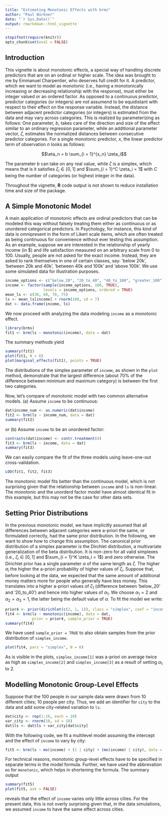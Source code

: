 ```yaml
---
title: "Estimating Monotonic Effects with brms"
author: "Paul Bürkner"
date: "`r Sys.Date()`"
output: rmarkdown::html_vignette
---
```


<!--
%\VignetteEngine{knitr::rmarkdown}
%\VignetteIndexEntry{Estimate monotonic effects with brms}
%\VignetteEncoding{UTF-8}
-->

```r
stopifnot(require(knitr))
opts_chunk$set(eval = FALSE)
```

## Introduction

This vignette is about monotonic effects, a special way of handling discrete predictors that are on an ordinal or higher scale. The idea was brought to me by Emmanuel Charpentier, who deserves full credit for it. A predictor, which we want to model as monotonic (i.e., having a monotonically increasing or decreasing relationship with the response), must either be integer valued or an ordered factor. As opposed to a continuous predictor, predictor categories (or integers) are not assumend to be equidistant with respect to their effect on the response variable. Instead, the distance between adjacent predictor categories (or integers) is estimated from the data and may vary across categories. This is realized by parameterizing as follows: One parameter, $b$, takes care of the direction and size of the effect similar to an ordinary regression parameter, while an additional parameter vector, $\zeta$, estimates the normalized distances between consecutive predictor categories. For a single monotonic predictor, $x$, the linear predictor term of observation $n$ looks as follows:

$$\eta_n = b \sum_{i = 1}^{x_n} \zeta_i$$

The parameter $b$ can take on any real value, while $\zeta$ is a simplex, which means that is it satisfies $\zeta_i \in [0,1]$ and $\sum_{i = 1}^C \zeta_i = 1$ with $C$ being the number of categories (or highest integer in the data).

Throughout the vignette, **R** code output is not shown to reduce installation time and size of the package.

## A Simple Monotonic Model

A main application of monotonic effects are ordinal predictors that can be modeled this way without falsely treating them either as continuous or as unordered categorical predictors. In Psychology, for instance, this kind of data is omnipresent in the form of Likert scale items, which are often treated as being continuous for convenience without ever testing this assumption. As an example, suppose we are interested in the relationship of yearly income (in $) and life satisfaction measured on an arbitrary scale from 0 to 100. Usually, people are not asked for the exact income. Instead, they are asked to rank themselves in one of certain classes, say: 'below 20k', 'between 20k and 40k', 'between 40k and 100k' and 'above 100k'. We use some simulated data for illustration purposes.

```r
income_options <- c("below_20", "20_to_40", "40_to_100", "greater_100")
income <- factor(sample(income_options, 100, TRUE), 
                 levels = income_options, ordered = TRUE)
mean_ls <- c(30, 60, 70, 75)
ls <- mean_ls[income] + rnorm(100, sd = 7)
dat <- data.frame(income, ls)
```

We now proceed with analyzing the data modeling `income` as a monotonic effect.

```r
library(brms)
fit1 <- brm(ls ~ monotonic(income), data = dat)
```

The summary methods yield

```r
summary(fit1)
plot(fit1, N = 6)
plot(marginal_effects(fit1), points = TRUE)
```

The distributions of the simplex parameter of `income`, as shown in the `plot` method, demonstrate that the largest difference (about 70% of the difference between minimum and maximum category) is between the first two categories.

Now, let's compare of monotonic model with two common alternative models. (a) Assume `income` to be continuous:

```r
dat$income_num <- as.numeric(dat$income)
fit2 <- brm(ls ~ income_num, data = dat)
summary(fit2)
```

or (b) Assume `income` to be an unordered factor:

```r
contrasts(dat$income) <- contr.treatment(4)
fit3 <- brm(ls ~ income, data = dat)
summary(fit3)
```

We can easily compare the fit of the three models using leave-one-out cross-validation.

```r
LOO(fit1, fit2, fit3)
```

The monotonic model fits better than the continuous model, which is not surprising given that the relationship between `income` and `ls` is non-linear. The monotonic and the unorderd factor model have almost identical fit in this example, but this may not be the case for other data sets.

## Setting Prior Distributions

In the previous monotonic model, we have implicitly assumed that all differences between adjacent categories were a-priori the same, or formulated correctly, had the same prior distribution. In the following, we want to show how to change this assumption. The canonical prior distribution of a simplex parameter is the Dirchlet distribution, a multivariate generalization of the beta distribution. It is non-zero for all valid simplexes (i.e., $\zeta_i \in [0,1]$ and $\sum_{i = 1}^K \zeta_i = 1$) and zero otherwise. The Dirichlet prior has a single parameter $\alpha$ of the same length as $\zeta$. The higher $\alpha_i$ the higher the a-priori probability of higher values of $\zeta_i$. Suppose that, before looking at the data, we expected that the same amount of additional money matters more for people who generally have less money. This translates into a higher a-priori values of $\zeta_1$ (difference between 'below_20' and '20_to_40') and hence into higher values of $\alpha_1$. We choose $\alpha_1 = 2$ and $\alpha_2 = \alpha_3 = 1$, the latter being the default value of $\alpha$. To fit the model we write:

```r
prior4 <- prior(dirichlet(c(2, 1, 1)), class = "simplex", coef = "income")
fit4 <- brm(ls ~ monotonic(income), data = dat,
            prior = prior4, sample_prior = TRUE)
summary(fit4)
```

We have used `sample_prior = TRUE` to also obtain samples from the prior distribution of `simplex_income`.

```r
plot(fit4, pars = "simplex", N = 6)
```

As is visible in the plots, `simplex_income[1]` was a-priori on average twice as high as `simplex_income[2]` and `simplex_income[3]` as a result of setting $\alpha_1$ to 2.

## Modelling Monotonic Group-Level Effects

Suppose that the 100 people in our sample data were drawn from 10 different cities; 10 people per city. Thus, we add an identifier for `city` to the data and add some city-related variation to `ls`.

```r
dat$city <- rep(1:10, each = 10)
var_city <- rnorm(10, sd = 10)
dat$ls <- dat$ls + var_city[dat$city]
```

With the following code, we fit a multilevel model assuming the intercept and the effect of `income` to vary by city:

```r
fit5 <- brm(ls ~ mo(income) + (1 | city) + (mo(income) | city), data = dat)
```
For technical reasons, monotonic group-level effects have to be specified in separate terms in the model formula. Further, we have used the abbrevation `mo` for `monotonic`, which helps in shortening the formula. The summary output

```r
summary(fit5)
plot(fit5, ask = FALSE)
```

reveals that the effect of `income` varies only little across cities. For the present data, this is not overly surprising given that, in the data simulations, we assumed `income` to have the same effect across cities.

